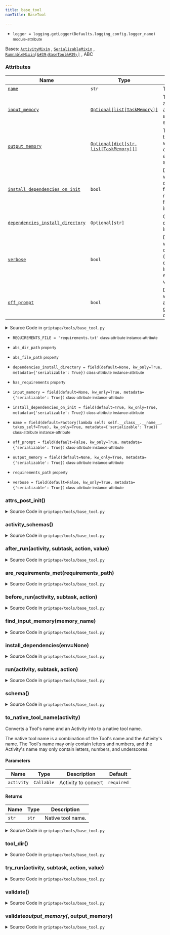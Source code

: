 ```yaml
---
title: base_tool
navTitle: BaseTool

---
```


-   `logger = logging.getLogger(Defaults.logging_config.logger_name)` <small>module-attribute</small>  <span id="griptape.tools.base_tool.logger"></span> 

<span id="griptape.tools.base_tool.BaseTool"></span>

Bases:
 [`ActivityMixin`](../mixins/activity_mixin.mdx#griptape.mixins.activity_mixin.ActivityMixin "ActivityMixin (griptape.mixins.activity_mixin.ActivityMixin)")
,  [`SerializableMixin`](../mixins/serializable_mixin.mdx#griptape.mixins.serializable_mixin.SerializableMixin "SerializableMixin (griptape.mixins.serializable_mixin.SerializableMixin)")
,  [`RunnableMixin[&#39;BaseTool&#39;]`](../mixins/runnable_mixin.mdx#griptape.mixins.runnable_mixin.RunnableMixin "RunnableMixin (griptape.mixins.runnable_mixin.RunnableMixin)")
, <span title="abc.ABC">ABC</span>

### Attributes

| Name                                                                                                                                                                                                                                                                                                                                                                                                  | Type                                                                                                                                         | Description                                                                                     |
| ----------------------------------------------------------------------------------------------------------------------------------------------------------------------------------------------------------------------------------------------------------------------------------------------------------------------------------------------------------------------------------------------------- | -------------------------------------------------------------------------------------------------------------------------------------------- | ----------------------------------------------------------------------------------------------- |
| <a href="base_tool.mdx#griptape.tools.base_tool.BaseTool.name" title="name = field(default=Factory(lambda self: self.__class__.__name__, takes_self=True), kw_only=True, metadata={'serializable': True})           class-attribute       instance-attribute    (griptape.tools.base_tool.BaseTool.name)"><code class="language-python">name</code></a>                                               | `str`                                                                                                                                        | Tool name.<br/>                                                                                 |
| <a href="base_tool.mdx#griptape.tools.base_tool.BaseTool.input_memory" title="input_memory = field(default=None, kw_only=True, metadata={'serializable': True})           class-attribute       instance-attribute    (griptape.tools.base_tool.BaseTool.input_memory)"><code class="language-python">input_memory</code></a>                                                                         | <a href="../../data/artifacts.mdx#list" title="List (list)"><code class="language-python">Optional\[list[TaskMemory]]</code></a>             | TaskMemory available in tool activities. Gets automatically set if None.<br/>                   |
| <a href="base_tool.mdx#griptape.tools.base_tool.BaseTool.output_memory" title="output_memory = field(default=None, kw_only=True, metadata={'serializable': True})           class-attribute       instance-attribute    (griptape.tools.base_tool.BaseTool.output_memory)"><code class="language-python">output_memory</code></a>                                                                     | <a href="../../data/artifacts.mdx#list" title="List (list)"><code class="language-python">Optional\[dict\[str, list[TaskMemory]]]</code></a> | TaskMemory that activities write to be default. Gets automatically set if None.<br/>            |
| <a href="base_tool.mdx#griptape.tools.base_tool.BaseTool.install_dependencies_on_init" title="install_dependencies_on_init = field(default=True, kw_only=True, metadata={'serializable': True})           class-attribute       instance-attribute    (griptape.tools.base_tool.BaseTool.install_dependencies_on_init)"><code class="language-python">install_dependencies_on_init</code></a>         | `bool`                                                                                                                                       | Determines whether dependencies from the tool requirements.txt file are installed in init.<br/> |
| <a href="base_tool.mdx#griptape.tools.base_tool.BaseTool.dependencies_install_directory" title="dependencies_install_directory = field(default=None, kw_only=True, metadata={'serializable': True})           class-attribute       instance-attribute    (griptape.tools.base_tool.BaseTool.dependencies_install_directory)"><code class="language-python">dependencies_install_directory</code></a> | `Optional[str]`                                                                                                                              | Custom dependency install directory.<br/>                                                       |
| <a href="base_tool.mdx#griptape.tools.base_tool.BaseTool.verbose" title="verbose = field(default=False, kw_only=True, metadata={'serializable': True})           class-attribute       instance-attribute    (griptape.tools.base_tool.BaseTool.verbose)"><code class="language-python">verbose</code></a>                                                                                            | `bool`                                                                                                                                       | Determines whether tool operations (such as dependency installation) should be verbose.<br/>    |
| <a href="base_tool.mdx#griptape.tools.base_tool.BaseTool.off_prompt" title="off_prompt = field(default=False, kw_only=True, metadata={'serializable': True})           class-attribute       instance-attribute    (griptape.tools.base_tool.BaseTool.off_prompt)"><code class="language-python">off_prompt</code></a>                                                                                | `bool`                                                                                                                                       | Determines whether tool activity output goes to the output memory.<br/>                         |

<details><summary>Source Code in <code>griptape&#47;tools&#47;base_tool.py</code></summary>

```python
@define
class BaseTool(ActivityMixin, SerializableMixin, RunnableMixin["BaseTool"], ABC):
    """Abstract class for all tools to inherit from for.

    Attributes:
        name: Tool name.
        input_memory: TaskMemory available in tool activities. Gets automatically set if None.
        output_memory: TaskMemory that activities write to be default. Gets automatically set if None.
        install_dependencies_on_init: Determines whether dependencies from the tool requirements.txt file are installed in init.
        dependencies_install_directory: Custom dependency install directory.
        verbose: Determines whether tool operations (such as dependency installation) should be verbose.
        off_prompt: Determines whether tool activity output goes to the output memory.
    """

    REQUIREMENTS_FILE = "requirements.txt"

    name: str = field(
        default=Factory(lambda self: self.__class__.__name__, takes_self=True),
        kw_only=True,
        metadata={"serializable": True},
    )
    input_memory: Optional[list[TaskMemory]] = field(default=None, kw_only=True, metadata={"serializable": True})
    output_memory: Optional[dict[str, list[TaskMemory]]] = field(
        default=None, kw_only=True, metadata={"serializable": True}
    )
    install_dependencies_on_init: bool = field(default=True, kw_only=True, metadata={"serializable": True})
    dependencies_install_directory: Optional[str] = field(default=None, kw_only=True, metadata={"serializable": True})
    verbose: bool = field(default=False, kw_only=True, metadata={"serializable": True})
    off_prompt: bool = field(default=False, kw_only=True, metadata={"serializable": True})

    def __attrs_post_init__(self) -> None:
        if (
            self.install_dependencies_on_init
            and self.has_requirements
            and not self.are_requirements_met(self.requirements_path)
        ):
            self.install_dependencies(os.environ.copy())

    @output_memory.validator  # pyright: ignore[reportAttributeAccessIssue, reportOptionalMemberAccess]
    def validate_output_memory(self, _: Attribute, output_memory: dict[str, Optional[list[TaskMemory]]]) -> None:
        if output_memory:
            for activity_name, memory_list in output_memory.items():
                if not self.find_activity(activity_name):
                    raise ValueError(f"activity {activity_name} doesn't exist")
                if memory_list is None:
                    raise ValueError(f"memory list for activity '{activity_name}' can't be None")

                output_memory_names = [memory.name for memory in memory_list]

                if len(output_memory_names) > len(set(output_memory_names)):
                    raise ValueError(f"memory names have to be unique in activity '{activity_name}' output")

    @property
    def requirements_path(self) -> str:
        return os.path.join(self.abs_dir_path, self.REQUIREMENTS_FILE)

    @property
    def abs_file_path(self) -> str:
        return os.path.abspath(inspect.getfile(self.__class__))

    @property
    def abs_dir_path(self) -> str:
        return os.path.dirname(self.abs_file_path)

    @property
    def has_requirements(self) -> bool:
        return os.path.exists(self.requirements_path)

    # This method has to remain a method and can't be decorated with @property because
    # of the max depth recursion issue in `self.activities`.
    def schema(self) -> dict:
        full_schema = Schema(Or(*self.activity_schemas()), description=f"{self.name} action schema.")

        return full_schema.json_schema(f"{self.name} ToolAction Schema")

    def activity_schemas(self) -> list[Schema]:
        schemas = []

        for activity in self.activities():
            schema_dict: dict[Literal | schema.Optional, Any] = {
                Literal("name"): self.name,
                Literal("path", description=self.activity_description(activity)): self.activity_name(activity),
            }

            activity_schema = self.activity_schema(activity)
            # If no schema is defined, we just make `input` optional instead of omitting it.
            # This works better with lower-end models that may accidentally pass in an empty dict.
            if activity_schema is None:
                schema_dict[schema.Optional("input")] = {}
            else:
                schema_dict[Literal("input")] = activity_schema.schema

            schemas.append(Schema(schema_dict))

        return schemas

    def run(self, activity: Callable, subtask: ActionsSubtask, action: ToolAction) -> BaseArtifact:
        try:
            output = self.before_run(activity, subtask, action)

            output = self.try_run(activity, subtask, action, output)

            output = self.after_run(activity, subtask, action, output)
        except Exception as e:
            logging.debug(traceback.format_exc())
            output = ErrorArtifact(str(e), exception=e)

        return output

    def before_run(self, activity: Callable, subtask: ActionsSubtask, action: ToolAction) -> Optional[dict]:
        super().before_run()

        return action.input

    @observable(tags=["Tool.run()"])
    def try_run(
        self,
        activity: Callable,
        subtask: ActionsSubtask,
        action: ToolAction,
        value: Optional[dict],
    ) -> BaseArtifact:
        activity_result = activity(deepcopy(value))

        if isinstance(activity_result, BaseArtifact):
            result = activity_result
        else:
            logging.warning("Activity result is not an artifact; converting result to InfoArtifact")

            if activity_result is None:
                result = InfoArtifact("Tool returned an empty value")
            else:
                result = InfoArtifact(activity_result)

        return result

    def after_run(
        self,
        activity: Callable,
        subtask: ActionsSubtask,
        action: ToolAction,
        value: BaseArtifact,
    ) -> BaseArtifact:
        super().after_run()

        if self.output_memory:
            output_memories = self.output_memory[getattr(activity, "name")] or []
            for memory in output_memories:
                value = memory.process_output(activity, subtask, value)

            return value
        return value

    def validate(self) -> bool:
        if not os.path.exists(self.requirements_path):
            raise Exception(f"{self.REQUIREMENTS_FILE} not found")
        return True

    def tool_dir(self) -> str:
        class_file = inspect.getfile(self.__class__)

        return os.path.dirname(os.path.abspath(class_file))

    def install_dependencies(self, env: Optional[dict[str, str]] = None) -> None:
        env = env or {}

        command = [sys.executable, "-m", "pip", "install", "-r", "requirements.txt"]

        if self.dependencies_install_directory is None:
            command.extend(["-U"])
        else:
            command.extend(["-t", self.dependencies_install_directory])

        subprocess.run(
            command,
            env=env,
            cwd=self.tool_dir(),
            stdout=None if self.verbose else subprocess.DEVNULL,
            stderr=None if self.verbose else subprocess.DEVNULL,
            check=False,
        )

    def find_input_memory(self, memory_name: str) -> Optional[TaskMemory]:
        if self.input_memory:
            return next((m for m in self.input_memory if m.name == memory_name), None)
        return None

    def to_native_tool_name(self, activity: Callable) -> str:
        """Converts a Tool's name and an Activity into to a native tool name.

        The native tool name is a combination of the Tool's name and the Activity's name.
        The Tool's name may only contain letters and numbers, and the Activity's name may only contain letters, numbers, and underscores.

        Args:
            activity: Activity to convert

        Returns:
            str: Native tool name.
        """
        tool_name = self.name
        if re.match(r"^[a-zA-Z0-9]+$", tool_name) is None:
            raise ValueError("Tool name can only contain letters and numbers.")

        activity_name = self.activity_name(activity)
        if re.match(r"^[a-zA-Z0-9_]+$", activity_name) is None:
            raise ValueError("Activity name can only contain letters, numbers, and underscores.")

        return f"{tool_name}_{activity_name}"

    def are_requirements_met(self, requirements_path: str) -> bool:
        requirements = Path(requirements_path).read_text().splitlines()

        try:
            for requirement in requirements:
                importlib.metadata.version(requirement)
            return True
        except importlib.metadata.PackageNotFoundError:
            return False
```

</details>

-   `REQUIREMENTS_FILE = 'requirements.txt'` <small>class-attribute</small> <small>instance-attribute</small>  <span id="griptape.tools.base_tool.BaseTool.REQUIREMENTS_FILE"></span> 

-   `abs_dir_path` <small>property</small>  <span id="griptape.tools.base_tool.BaseTool.abs_dir_path"></span> 

-   `abs_file_path` <small>property</small>  <span id="griptape.tools.base_tool.BaseTool.abs_file_path"></span> 

-   `dependencies_install_directory = field(default=None, kw_only=True, metadata={'serializable': True})` <small>class-attribute</small> <small>instance-attribute</small>  <span id="griptape.tools.base_tool.BaseTool.dependencies_install_directory"></span> 

-   `has_requirements` <small>property</small>  <span id="griptape.tools.base_tool.BaseTool.has_requirements"></span> 

-   `input_memory = field(default=None, kw_only=True, metadata={'serializable': True})` <small>class-attribute</small> <small>instance-attribute</small>  <span id="griptape.tools.base_tool.BaseTool.input_memory"></span> 

-   `install_dependencies_on_init = field(default=True, kw_only=True, metadata={'serializable': True})` <small>class-attribute</small> <small>instance-attribute</small>  <span id="griptape.tools.base_tool.BaseTool.install_dependencies_on_init"></span> 

-   `name = field(default=Factory(lambda self: self.__class__.__name__, takes_self=True), kw_only=True, metadata={'serializable': True})` <small>class-attribute</small> <small>instance-attribute</small>  <span id="griptape.tools.base_tool.BaseTool.name"></span> 

-   `off_prompt = field(default=False, kw_only=True, metadata={'serializable': True})` <small>class-attribute</small> <small>instance-attribute</small>  <span id="griptape.tools.base_tool.BaseTool.off_prompt"></span> 

-   `output_memory = field(default=None, kw_only=True, metadata={'serializable': True})` <small>class-attribute</small> <small>instance-attribute</small>  <span id="griptape.tools.base_tool.BaseTool.output_memory"></span> 

-   `requirements_path` <small>property</small>  <span id="griptape.tools.base_tool.BaseTool.requirements_path"></span> 

-   `verbose = field(default=False, kw_only=True, metadata={'serializable': True})` <small>class-attribute</small> <small>instance-attribute</small>  <span id="griptape.tools.base_tool.BaseTool.verbose"></span> 

<span id="griptape.tools.base_tool.BaseTool.__attrs_post_init__"></span>

### **attrs_post_init**()

<details><summary>Source Code in <code>griptape&#47;tools&#47;base_tool.py</code></summary>

```python
def __attrs_post_init__(self) -> None:
    if (
        self.install_dependencies_on_init
        and self.has_requirements
        and not self.are_requirements_met(self.requirements_path)
    ):
        self.install_dependencies(os.environ.copy())
```

</details>

<span id="griptape.tools.base_tool.BaseTool.activity_schemas"></span>

### activity_schemas()

<details><summary>Source Code in <code>griptape&#47;tools&#47;base_tool.py</code></summary>

```python
def activity_schemas(self) -> list[Schema]:
    schemas = []

    for activity in self.activities():
        schema_dict: dict[Literal | schema.Optional, Any] = {
            Literal("name"): self.name,
            Literal("path", description=self.activity_description(activity)): self.activity_name(activity),
        }

        activity_schema = self.activity_schema(activity)
        # If no schema is defined, we just make `input` optional instead of omitting it.
        # This works better with lower-end models that may accidentally pass in an empty dict.
        if activity_schema is None:
            schema_dict[schema.Optional("input")] = {}
        else:
            schema_dict[Literal("input")] = activity_schema.schema

        schemas.append(Schema(schema_dict))

    return schemas
```

</details>

<span id="griptape.tools.base_tool.BaseTool.after_run"></span>

### after_run(activity, subtask, action, value)

<details><summary>Source Code in <code>griptape&#47;tools&#47;base_tool.py</code></summary>

```python
def after_run(
    self,
    activity: Callable,
    subtask: ActionsSubtask,
    action: ToolAction,
    value: BaseArtifact,
) -> BaseArtifact:
    super().after_run()

    if self.output_memory:
        output_memories = self.output_memory[getattr(activity, "name")] or []
        for memory in output_memories:
            value = memory.process_output(activity, subtask, value)

        return value
    return value
```

</details>

<span id="griptape.tools.base_tool.BaseTool.are_requirements_met"></span>

### are_requirements_met(requirements_path)

<details><summary>Source Code in <code>griptape&#47;tools&#47;base_tool.py</code></summary>

```python
def are_requirements_met(self, requirements_path: str) -> bool:
    requirements = Path(requirements_path).read_text().splitlines()

    try:
        for requirement in requirements:
            importlib.metadata.version(requirement)
        return True
    except importlib.metadata.PackageNotFoundError:
        return False
```

</details>

<span id="griptape.tools.base_tool.BaseTool.before_run"></span>

### before_run(activity, subtask, action)

<details><summary>Source Code in <code>griptape&#47;tools&#47;base_tool.py</code></summary>

```python
def before_run(self, activity: Callable, subtask: ActionsSubtask, action: ToolAction) -> Optional[dict]:
    super().before_run()

    return action.input
```

</details>

<span id="griptape.tools.base_tool.BaseTool.find_input_memory"></span>

### find_input_memory(memory_name)

<details><summary>Source Code in <code>griptape&#47;tools&#47;base_tool.py</code></summary>

```python
def find_input_memory(self, memory_name: str) -> Optional[TaskMemory]:
    if self.input_memory:
        return next((m for m in self.input_memory if m.name == memory_name), None)
    return None
```

</details>

<span id="griptape.tools.base_tool.BaseTool.install_dependencies"></span>

### install_dependencies(env=None)

<details><summary>Source Code in <code>griptape&#47;tools&#47;base_tool.py</code></summary>

```python
def install_dependencies(self, env: Optional[dict[str, str]] = None) -> None:
    env = env or {}

    command = [sys.executable, "-m", "pip", "install", "-r", "requirements.txt"]

    if self.dependencies_install_directory is None:
        command.extend(["-U"])
    else:
        command.extend(["-t", self.dependencies_install_directory])

    subprocess.run(
        command,
        env=env,
        cwd=self.tool_dir(),
        stdout=None if self.verbose else subprocess.DEVNULL,
        stderr=None if self.verbose else subprocess.DEVNULL,
        check=False,
    )
```

</details>

<span id="griptape.tools.base_tool.BaseTool.run"></span>

### run(activity, subtask, action)

<details><summary>Source Code in <code>griptape&#47;tools&#47;base_tool.py</code></summary>

```python
def run(self, activity: Callable, subtask: ActionsSubtask, action: ToolAction) -> BaseArtifact:
    try:
        output = self.before_run(activity, subtask, action)

        output = self.try_run(activity, subtask, action, output)

        output = self.after_run(activity, subtask, action, output)
    except Exception as e:
        logging.debug(traceback.format_exc())
        output = ErrorArtifact(str(e), exception=e)

    return output
```

</details>

<span id="griptape.tools.base_tool.BaseTool.schema"></span>

### schema()

<details><summary>Source Code in <code>griptape&#47;tools&#47;base_tool.py</code></summary>

```python
def schema(self) -> dict:
    full_schema = Schema(Or(*self.activity_schemas()), description=f"{self.name} action schema.")

    return full_schema.json_schema(f"{self.name} ToolAction Schema")
```

</details>

<span id="griptape.tools.base_tool.BaseTool.to_native_tool_name"></span>

### to_native_tool_name(activity)

Converts a Tool's name and an Activity into to a native tool name.

The native tool name is a combination of the Tool's name and the Activity's name. The Tool's name may only contain letters and numbers, and the Activity's name may only contain letters, numbers, and underscores.

#### Parameters

| Name       | Type       | Description              | Default    |
| ---------- | ---------- | ------------------------ | ---------- |
| `activity` | `Callable` | Activity to convert<br/> | `required` |

#### Returns

| Name  | Type  | Description            |
| ----- | ----- | ---------------------- |
| `str` | `str` | Native tool name.<br/> |

<details><summary>Source Code in <code>griptape&#47;tools&#47;base_tool.py</code></summary>

```python
def to_native_tool_name(self, activity: Callable) -> str:
    """Converts a Tool's name and an Activity into to a native tool name.

    The native tool name is a combination of the Tool's name and the Activity's name.
    The Tool's name may only contain letters and numbers, and the Activity's name may only contain letters, numbers, and underscores.

    Args:
        activity: Activity to convert

    Returns:
        str: Native tool name.
    """
    tool_name = self.name
    if re.match(r"^[a-zA-Z0-9]+$", tool_name) is None:
        raise ValueError("Tool name can only contain letters and numbers.")

    activity_name = self.activity_name(activity)
    if re.match(r"^[a-zA-Z0-9_]+$", activity_name) is None:
        raise ValueError("Activity name can only contain letters, numbers, and underscores.")

    return f"{tool_name}_{activity_name}"
```

</details>

<span id="griptape.tools.base_tool.BaseTool.tool_dir"></span>

### tool_dir()

<details><summary>Source Code in <code>griptape&#47;tools&#47;base_tool.py</code></summary>

```python
def tool_dir(self) -> str:
    class_file = inspect.getfile(self.__class__)

    return os.path.dirname(os.path.abspath(class_file))
```

</details>

<span id="griptape.tools.base_tool.BaseTool.try_run"></span>

### try_run(activity, subtask, action, value)

<details><summary>Source Code in <code>griptape&#47;tools&#47;base_tool.py</code></summary>

```python
@observable(tags=["Tool.run()"])
def try_run(
    self,
    activity: Callable,
    subtask: ActionsSubtask,
    action: ToolAction,
    value: Optional[dict],
) -> BaseArtifact:
    activity_result = activity(deepcopy(value))

    if isinstance(activity_result, BaseArtifact):
        result = activity_result
    else:
        logging.warning("Activity result is not an artifact; converting result to InfoArtifact")

        if activity_result is None:
            result = InfoArtifact("Tool returned an empty value")
        else:
            result = InfoArtifact(activity_result)

    return result
```

</details>

<span id="griptape.tools.base_tool.BaseTool.validate"></span>

### validate()

<details><summary>Source Code in <code>griptape&#47;tools&#47;base_tool.py</code></summary>

```python
def validate(self) -> bool:
    if not os.path.exists(self.requirements_path):
        raise Exception(f"{self.REQUIREMENTS_FILE} not found")
    return True
```

</details>

<span id="griptape.tools.base_tool.BaseTool.validate_output_memory"></span>

### validate*output_memory(*, output_memory)

<details><summary>Source Code in <code>griptape&#47;tools&#47;base_tool.py</code></summary>

```python
@output_memory.validator  # pyright: ignore[reportAttributeAccessIssue, reportOptionalMemberAccess]
def validate_output_memory(self, _: Attribute, output_memory: dict[str, Optional[list[TaskMemory]]]) -> None:
    if output_memory:
        for activity_name, memory_list in output_memory.items():
            if not self.find_activity(activity_name):
                raise ValueError(f"activity {activity_name} doesn't exist")
            if memory_list is None:
                raise ValueError(f"memory list for activity '{activity_name}' can't be None")

            output_memory_names = [memory.name for memory in memory_list]

            if len(output_memory_names) > len(set(output_memory_names)):
                raise ValueError(f"memory names have to be unique in activity '{activity_name}' output")
```

</details>
